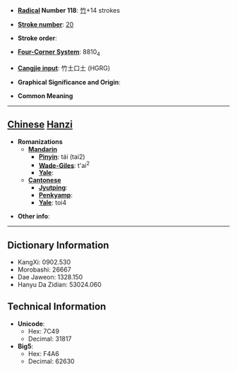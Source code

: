 * '''[[Wiktionary:Chinese radical index| Radical]] Number 118''': [[Wiktionary:Chinese radical index 竹|竹]]+14 strokes

* '''[[Wiktionary:Chinese total strokes index|Stroke number]]''': [[Wiktionary:Chinese total strokes index 20|20]]

* '''Stroke order''': 

* '''[[Wiktionary:Chinese four corner index|Four-Corner System]]''': 8810<sub>4</sub>

* '''[[Wiktionary:Chinese Cangjie index|Cangjie input]]''': 竹土口土 (HGRG)

* '''Graphical Significance and Origin''': 

* '''Common Meaning'''

----

== [[Chinese]] [[Hanzi]] ==

* '''Romanizations'''
** '''[[Mandarin]]'''
*** '''[[Pinyin]]''': tái (tai2)
*** '''[[Wade-Giles]]''': t'ai<sup>2</sup>
*** '''[[Yale]]''': 
** '''[[Cantonese]]'''
*** '''[[Jyutping]]''':
*** '''[[Penkyamp]]''': 
*** '''[[Yale]]''': toi4

* '''Other info''': 

----

== Dictionary Information ==

* KangXi: 0902.530
* Morobashi: 26667
* Dae Jaweon: 1328.150
* Hanyu Da Zidian: 53024.060

== Technical Information ==

* '''Unicode''':
** Hex: 7C49
** Decimal: 31817
* '''Big5''':
** Hex: F4A6
** Decimal: 62630